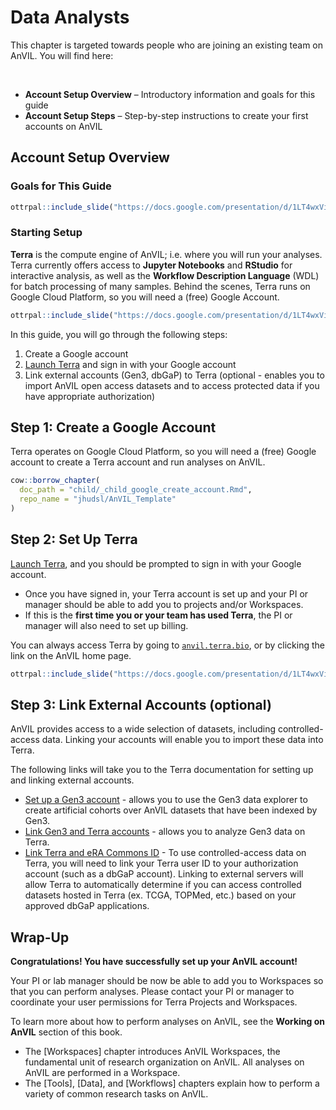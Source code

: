 # Data Analysts

This chapter is targeted towards people who are joining an existing team on AnVIL. You will find here:

<br>
<!-- The capital letter above alters the formatting for the bullet points below -->

- **Account Setup Overview** -- Introductory information and goals for this guide
- **Account Setup Steps** -- Step-by-step instructions to create your first accounts on AnVIL

## Account Setup Overview {#overview-analysts}

### Goals for This Guide

```r
ottrpal::include_slide("https://docs.google.com/presentation/d/1LT4wxVioJWtSpf3GV81hrbG8W2M-YWOaY7PmJObRioM/edit#slide=id.gd5c49c5c55_0_165")
```

### Starting Setup

**Terra** is the compute engine of AnVIL; i.e. where you will run your analyses.  Terra currently offers access to **Jupyter Notebooks** and **RStudio** for interactive analysis, as well as the **Workflow Description Language** (WDL) for batch processing of many samples.  Behind the scenes, Terra runs on Google Cloud Platform, so you will need a (free) Google Account.

```r
ottrpal::include_slide("https://docs.google.com/presentation/d/1LT4wxVioJWtSpf3GV81hrbG8W2M-YWOaY7PmJObRioM/edit#slide=id.gd84a304855_0_138")
```

In this guide, you will go through the following steps:

1. Create a Google account
1. [Launch Terra](https://anvil.terra.bio/#workspaces) and sign in with your Google account
1. Link external accounts (Gen3, dbGaP) to Terra (optional - enables you to import AnVIL open access datasets and to access protected data if you have appropriate authorization)

## Step 1: Create a Google Account {#data-analysts-step-1}

Terra operates on Google Cloud Platform, so you will need a (free) Google account to create a Terra account and run analyses on AnVIL.

```r
cow::borrow_chapter(
  doc_path = "child/_child_google_create_account.Rmd",
  repo_name = "jhudsl/AnVIL_Template"
)
```

## Step 2: Set Up Terra

[Launch Terra](https://anvil.terra.bio/#workspaces), and you should be prompted to sign in with your Google account.

- Once you have signed in, your Terra account is set up and your PI or manager should be able to add you to projects and/or Workspaces.
- If this is the **first time you or your team has used Terra**, the PI or manager will also need to set up billing.

You can always access Terra by going to [`anvil.terra.bio`](https://anvil.terra.bio/), or by clicking the link on the AnVIL home page.

```r
ottrpal::include_slide("https://docs.google.com/presentation/d/1LT4wxVioJWtSpf3GV81hrbG8W2M-YWOaY7PmJObRioM/edit#slide=id.gde7783227e_0_31")
```

## Step 3: Link External Accounts (optional)

AnVIL provides access to a wide selection of datasets, including controlled-access data.  Linking your accounts will enable you to import these data into Terra.

The following links will take you to the Terra documentation for setting up and linking external accounts.

- [Set up a Gen3 account](https://gen3.theanvil.io/login) - allows you to use the Gen3 data explorer to create artificial cohorts over AnVIL datasets that have been indexed by Gen3.
- [Link Gen3 and Terra accounts](https://support.terra.bio/hc/en-us/articles/360050390451) - allows you to analyze Gen3 data on Terra.
- [Link Terra and eRA Commons ID](https://support.terra.bio/hc/en-us/articles/360038086332-Linking-Terra-to-External-Servers) - To use controlled-access data on Terra, you will need to link your Terra user ID to your authorization account (such as a dbGaP account). Linking to external servers will allow Terra to automatically determine if you can access controlled datasets hosted in Terra (ex. TCGA, TOPMed, etc.) based on your approved dbGaP applications.

## Wrap-Up {#data-analysts-wrap-up}

**Congratulations! You have successfully set up your AnVIL account!**

Your PI or lab manager should be now be able to add you to Workspaces so that you can perform analyses. Please contact your PI or manager to coordinate your user permissions for Terra Projects and Workspaces.

To learn more about how to perform analyses on AnVIL, see the **Working on AnVIL** section of this book.

- The [Workspaces] chapter introduces AnVIL Workspaces, the fundamental unit of research organization on AnVIL. All analyses on AnVIL are performed in a Workspace.
- The [Tools], [Data], and [Workflows] chapters explain how to perform a variety of common research tasks on AnVIL.
